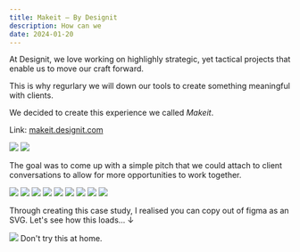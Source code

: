 ```yaml
---
title: Makeit — By Designit
description: How can we
date: 2024-01-20
---
```


At Designit, we love working on highlighly strategic, yet tactical projects that enable us to move our craft forward.
<Collaborators className="mt-3" people="Alec Gozali, Andrew Barrie, Madeleine Frick, Cimara Carneiro, "/>

This is why regurlary we will down our tools to create something meaningful with clients.

We decided to create this experience we called _Makeit_.

Link: [makeit.designit.com](makeit.designit.com)


<MDXCarousel>
<Img className="bg-gradient-to-tr from-blue-900 to-blue-950" src="/projects/makeit/a57e3777d171f8e4068fbaa1e6d5cefb0afdfee232f715d8479e8db0317bcb49 copy.png"/>
<Img className="bg-gradient-to-tr from-blue-900 to-blue-950" src="/projects/makeit/CF_Figma_2024-02-20.png"/>

</MDXCarousel>

The goal was to come up with a simple pitch that we could attach to client conversations to allow for more opportunities to work together.

<MDXCarousel>
<Img className="bg-gradient-to-tr from-blue-900 to-blue-950" src="/projects/makeit/pitchdeck/Structural-Slides-0.png"/>
<Img className="bg-gradient-to-tr from-blue-900 to-blue-950" src="/projects/makeit/pitchdeck/Structural-Slides-1.png"/>
<Img className="bg-gradient-to-tr from-blue-900 to-blue-950" src="/projects/makeit/pitchdeck/Structural-Slides-2.png"/>
<Img className="bg-gradient-to-tr from-blue-900 to-blue-950" src="/projects/makeit/pitchdeck/Structural-Slides-3.png"/>
<Img className="bg-gradient-to-tr from-blue-900 to-blue-950" src="/projects/makeit/pitchdeck/Structural-Slides-4.png"/>
<Img className="bg-gradient-to-tr from-blue-900 to-blue-950" src="/projects/makeit/pitchdeck/Structural-Slides-5.png"/>
<Img className="bg-gradient-to-tr from-blue-900 to-blue-950" src="/projects/makeit/pitchdeck/Structural-Slides-6.png"/>
<Img className="bg-gradient-to-tr from-blue-900 to-blue-950" src="/projects/makeit/pitchdeck/Structural-Slides-7.png"/>
<Img className="bg-gradient-to-tr from-blue-900 to-blue-950" src="/projects/makeit/pitchdeck/Structural-Slides-8.png"/>
</MDXCarousel>

Through creating this case study, I realised you can copy out of figma as an SVG. Let's see how this loads... ↓



<Img className="relative max-w-7xl mt-8 overflow-y-scroll h-full block p-0" src="/projects/makeit/webpage.png"/>
Don't try this at home.